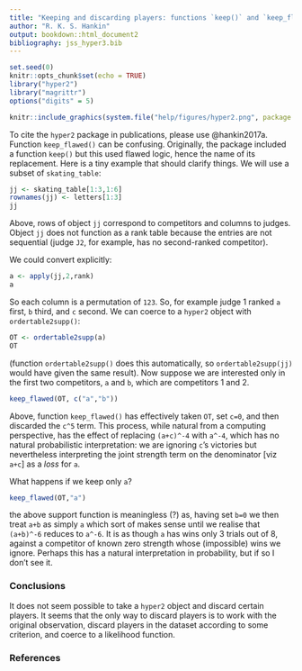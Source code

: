 ```yaml
---
title: "Keeping and discarding players: functions `keep()` and `keep_flawed()`"
author: "R. K. S. Hankin"
output: bookdown::html_document2
bibliography: jss_hyper3.bib
---
```



```r
set.seed(0)
knitr::opts_chunk$set(echo = TRUE)
library("hyper2")
library("magrittr")
options("digits" = 5)
```

```r
knitr::include_graphics(system.file("help/figures/hyper2.png", package = "hyper2"))
```

To cite the `hyper2` package in publications, please use @hankin2017a.
Function `keep_flawed()` can be confusing.  Originally, the package
included a function `keep()` but this used flawed logic, hence the
name of its replacement.  Here is a tiny example that should clarify
things.  We will use a subset of `skating_table`:

```r
jj <- skating_table[1:3,1:6]
rownames(jj) <- letters[1:3]
jj
```


Above, rows of object `jj` correspond to competitors and columns to
judges.  Object `jj` does not function as a rank table because the
entries are not sequential (judge `J2`, for example, has no
second-ranked competitor).

We could convert explicitly:

```r
a <- apply(jj,2,rank)
a
```

So each column is a permutation of `123`.  So, for example judge 1
ranked `a` first, `b` third, and `c` second.  We can coerce to a
`hyper2` object with `ordertable2supp()`:

```r
OT <- ordertable2supp(a)
OT
```

(function `ordertable2supp()` does this automatically, so
`ordertable2supp(jj)` would have given the same result).  Now suppose
we are interested only in the first two competitors, `a` and `b`,
which are competitors 1 and 2.

```r
keep_flawed(OT, c("a","b"))
```

Above, function `keep_flawed()` has effectively taken `OT`, set `c=0`,
and then discarded the `c^5` term.  This process, while natural from a
computing perspective, has the effect of replacing `(a+c)^-4` with
`a^-4`, which has no natural probabilistic interpretation: we are
ignoring `c`'s victories but nevertheless interpreting the joint
strength term on the denominator [viz `a+c`] as a *loss* for `a`.

What happens if we keep only `a`?

```r
keep_flawed(OT,"a")
```

the above support function is meaningless (?) as, having set `b=0` we
then treat `a+b` as simply `a` which sort of makes sense until we
realise that `(a+b)^-6` reduces to `a^-6`.  It is as though `a` has
wins only 3 trials out of 8, against a competitor of known zero
strength whose (impossible) wins we ignore.  Perhaps this has a
natural interpretation in probability, but if so I don't see it.

###  Conclusions{-}

It does not seem possible to take a `hyper2` object and discard
certain players.  It seems that the only way to discard players is to
work with the original observation, discard players in the dataset
according to some criterion, and coerce to a likelihood function.



### References {-}